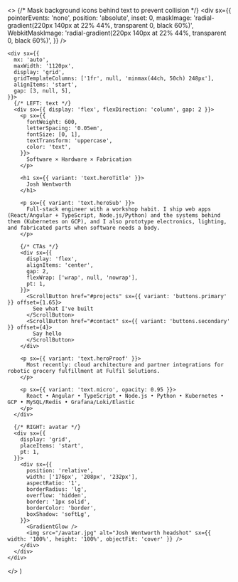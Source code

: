
  <>
    {/* Mask background icons behind text to prevent collision */}
    <div sx={{
      pointerEvents: 'none',
      position: 'absolute',
      inset: 0,
      maskImage: 'radial-gradient(220px 140px at 22% 44%, transparent 0, black 60%)',
      WebkitMaskImage: 'radial-gradient(220px 140px at 22% 44%, transparent 0, black 60%)',
    }} />

    <div sx={{
      mx: 'auto',
      maxWidth: '1120px',
      display: 'grid',
      gridTemplateColumns: ['1fr', null, 'minmax(44ch, 50ch) 248px'],
      alignItems: 'start',
      gap: [3, null, 5],
    }}>
      {/* LEFT: text */}
      <div sx={{ display: 'flex', flexDirection: 'column', gap: 2 }}>
        <p sx={{
          fontWeight: 600,
          letterSpacing: '0.05em',
          fontSize: [0, 1],
          textTransform: 'uppercase',
          color: 'text',
        }}>
          Software × Hardware × Fabrication
        </p>

        <h1 sx={{ variant: 'text.heroTitle' }}>
          Josh Wentworth
        </h1>

        <p sx={{ variant: 'text.heroSub' }}>
          Full-stack engineer with a workshop habit. I ship web apps (React/Angular + TypeScript, Node.js/Python) and the systems behind them (Kubernetes on GCP), and I also prototype electronics, lighting, and fabricated parts when software needs a body.
        </p>

        {/* CTAs */}
        <div sx={{
          display: 'flex',
          alignItems: 'center',
          gap: 2,
          flexWrap: ['wrap', null, 'nowrap'],
          pt: 1,
        }}>
          <ScrollButton href="#projects" sx={{ variant: 'buttons.primary' }} offset={1.65}>
            See what I've built
          </ScrollButton>
          <ScrollButton href="#contact" sx={{ variant: 'buttons.secondary' }} offset={4}>
            Say hello
          </ScrollButton>
        </div>

        <p sx={{ variant: 'text.heroProof' }}>
          Most recently: cloud architecture and partner integrations for robotic grocery fulfillment at Fulfil Solutions.
        </p>

        <p sx={{ variant: 'text.micro', opacity: 0.95 }}>
          React • Angular • TypeScript • Node.js • Python • Kubernetes • GCP • MySQL/Redis • Grafana/Loki/Elastic
        </p>
      </div>

      {/* RIGHT: avatar */}
      <div sx={{
        display: 'grid',
        placeItems: 'start',
        pt: 1,
      }}>
        <div sx={{
          position: 'relative',
          width: ['176px', '208px', '232px'],
          aspectRatio: '1',
          borderRadius: 'lg',
          overflow: 'hidden',
          border: '1px solid',
          borderColor: 'border',
          boxShadow: 'softLg',
        }}>
          <GradientGlow />
          <img src="/avatar.jpg" alt="Josh Wentworth headshot" sx={{ width: '100%', height: '100%', objectFit: 'cover' }} />
        </div>
      </div>
    </div>
  </>
)
